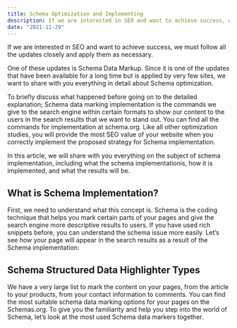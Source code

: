 ```yaml
---
title: Schema Optimization and Implementing
description: If we are interested in SEO and want to achieve success, we must follow all the updates closely and apply them as necessary.
date: "2021-11-29"
---
```


If we are interested in SEO and want to achieve success, we must follow all the updates closely and apply them as necessary.

One of these updates is Schema Data Markup. Since it is one of the updates that have been available for a long time but is applied by very few sites, we want to share with you everything in detail about Schema optimization.

To briefly discuss what happened before going on to the detailed explanation; Schema data marking implementation is the commands we give to the search engine within certain formats to show our content to the users in the search results that we want to stand out. You can find all the commands for implementation at schema.org. Like all other optimization studies, you will provide the most SEO value of your website when you correctly implement the proposed strategy for Schema implementation.

In this article, we will share with you everything on the subject of schema implementation, including what the schema implementationis, how it is implemented, and what the results will be.

## What is Schema Implementation?

First, we need to understand what this concept is. Schema is the coding technique that helps you mark certain parts of your pages and give the search engine more descriptive results to users. If you have used rich snippets before, you can understand the schema issue more easily. Let’s see how your page will appear in the search results as a result of the Schema implementation:

## Schema Structured Data Highlighter Types

We have a very large list to mark the content on your pages, from the article to your products, from your contact information to comments. You can find the most suitable schema data marking options for your pages on the Schemas.org. To give you the familiarity and help you step into the world of Schema, let’s look at the most used Schema data markers together.
